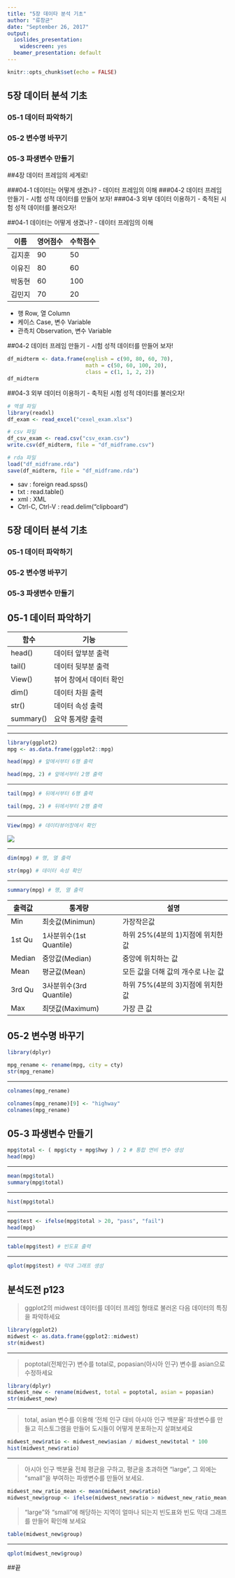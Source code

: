 ```yaml
---
title: "5장 데이타 분석 기초"
author: "류창균"
date: "September 26, 2017"
output:
  ioslides_presentation:
    widescreen: yes
  beamer_presentation: default
---
```


```r
knitr::opts_chunk$set(echo = FALSE)
```

<!-- 5장 차례 --> 
## 5장 데이터 분석 기초 

### 05-1 데이터 파악하기
### 05-2 변수명 바꾸기
### 05-3 파생변수 만들기


<!-- 4장 복습 -->
##4장 데이터 프레임의 세계로!

###04-1 데이터는 어떻게 생겼나? - 데이터 프레임의 이해
###04-2 데이터 프레임 만들기 - 시험 성적 데이터를 만들어 보자!
###04-3 외부 데이터 이용하기 - 축적된 시험 성적 데이터를 불러오자!


<!-- 04-1 -->
##04-1 데이터는 어떻게 생겼나? - 데이터 프레임의 이해

이름   | 영어점수 | 수학점수 
-      | -        | -
김지훈 | 90       | 50
이유진 | 80       | 60
박동현 | 60       | 100
김민지 | 70       | 20

<div class="notes">
- 행 Row, 열 Column 
- 케이스 Case, 변수 Variable 
- 관측치 Observation, 변수 Variable
</div>


<!-- 04-2 -->
##04-2 데이터 프레임 만들기 - 시험 성적 데이터를 만들어 보자!
```r
df_midterm <- data.frame(english = c(90, 80, 60, 70),
                         math = c(50, 60, 100, 20),
                         class = c(1, 1, 2, 2))
df_midterm
```


<!-- 04-3 -->
##04-3 외부 데이터 이용하기 - 축적된 시험 성적 데이터를 불러오자!

```r
# 엑셀 파일
library(readxl)
df_exam <- read_excel("cexel_exam.xlsx")

# csv 파일
df_csv_exam <- read.csv("csv_exam.csv")
write.csv(df_midterm, file = "df_midframe.csv")

# rda 파일
load("df_midframe.rda")
save(df_midterm, file = "df_midframe.rda")
```

<div class="notes">
- sav : foreign read.spss()
- txt : read.table()
- xml : XML 
- Ctrl-C, Ctrl-V : read.delim("clipboard")
</div>


<!-- 5장 차례 --> 
## 5장 데이터 분석 기초 

### 05-1 데이터 파악하기
### 05-2 변수명 바꾸기
### 05-3 파생변수 만들기


<!-- 05-1 -->
## 05-1 데이터 파악하기

함수      | 기능
-         | - 
head()    | 데이터 앞부분 출력
tail()    | 데이터 뒷부분 출력
View()    | 뷰어 창에서 데이터 확인
dim()     | 데이터 차원 출력
str()     | 데이터 속성 출력
summary() | 요약 통계량 출력 


<!-- 05-1 -->
***
```r
library(ggplot2)
mpg <- as.data.frame(ggplot2::mpg)
```

```r
head(mpg) # 앞에서부터 6행 출력
```

```r
head(mpg, 2) # 앞에서부터 2행 출력
```


<!-- 05-1 -->
***
```r
tail(mpg) # 뒤에서부터 6행 출력
```

```r
tail(mpg, 2) # 뒤에서부터 2행 출력
```


<!-- 05-1 -->
***
```r
View(mpg) # 데이타뷰어창에서 확인
```

![](View.png)


<!-- 05-1 -->
***
```r
dim(mpg) # 행, 열 출력
```

```r
str(mpg) # 데이터 속성 확인
```


<!-- 05-1 -->
***
```r
summary(mpg) # 행, 열 출력
```

<div class="notes">
출력값 | 통계량 | 설명
-      | -      | -
Min    | 최솟값(Minimun) | 가장작은값
1st Qu | 1사분위수(1st Quantile) | 하위 25%(4분의 1)지점에 위치한 값
Median | 중앙값(Median) | 중앙에 위치하는 값
Mean   | 평균값(Mean) | 모든 값을 더해 값의 개수로 나눈 값
3rd Qu | 3사분위수(3rd Quantile) | 하위 75%(4분의 3)지점에 위치한 값
Max    | 최댓값(Maximum) | 가장 큰 값
</div>


<!-- 05-2 -->
## 05-2 변수명 바꾸기

```r
library(dplyr)
```

```r
mpg_rename <- rename(mpg, city = cty)
str(mpg_rename)
```


***
```r
colnames(mpg_rename)
```

```r
colnames(mpg_rename)[9] <- "highway"
colnames(mpg_rename)
```


<!-- 05-3 -->
## 05-3 파생변수 만들기

```r
mpg$total <- ( mpg$cty + mpg$hwy ) / 2 # 통합 연비 변수 생성 
head(mpg)
```


<!-- 05-3 -->
***
```r
mean(mpg$total)
summary(mpg$total)
```

***
```r
hist(mpg$total)
```

***
```r
mpg$test <- ifelse(mpg$total > 20, "pass", "fail")
head(mpg)
```

***
```r
table(mpg$test) # 빈도표 출력
```

***
```r
qplot(mpg$test) # 막대 그래프 생성 
```

## 분석도전 p123
> ggplot2의 midwest 데이터를 데이터 프레임 형태로 불러온 다음 데이터의 특징을 파악하세요

```r
library(ggplot2)
midwest <- as.data.frame(ggplot2::midwest)
str(midwest)
```

***
> poptotal(전체인구) 변수를 total로, popasian(아시아 인구) 변수를 asian으로 수정하세요

```r
library(dplyr)
midwest_new <- rename(midwest, total = poptotal, asian = popasian)
str(midwest_new)
```

***
> total, asian 변수를 이용해 '전체 인구 대비 아시아 인구 백분율' 파생변수를 만들고 히스토그램을 만들어 도시들이 어떻게 분포하는지 살펴보세요

```r
midwest_new$ratio <- midwest_new$asian / midwest_new$total * 100
hist(midwest_new$ratio)
```

***
> 아시아 인구 백분율 전체 평균을 구하고, 평균을 초과하면 "large", 그 외에는 "small"을 부여하는 파생변수를 만들어 보세요.

```r
midwest_new_ratio_mean <- mean(midwest_new$ratio)
midwest_new$group <- ifelse(midwest_new$ratio > midwest_new_ratio_mean, "large", "small")
```

> "large"와 "small"에 해당하는 지역이 얼마나 되는지 빈도표와 빈도 막대 그래프를 만들어 확인해 보세요

```r
table(midwest_new$group)
```
***
```r
qplot(midwest_new$group)
```

##끝